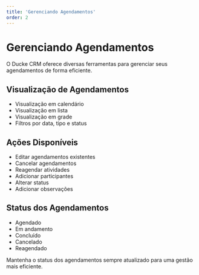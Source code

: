 ```yaml
---
title: 'Gerenciando Agendamentos'
order: 2
---
```


# Gerenciando Agendamentos

O Ducke CRM oferece diversas ferramentas para gerenciar seus agendamentos de forma eficiente.

## Visualização de Agendamentos

- Visualização em calendário
- Visualização em lista
- Visualização em grade
- Filtros por data, tipo e status

## Ações Disponíveis

- Editar agendamentos existentes
- Cancelar agendamentos
- Reagendar atividades
- Adicionar participantes
- Alterar status
- Adicionar observações

## Status dos Agendamentos

- Agendado
- Em andamento
- Concluído
- Cancelado
- Reagendado


Mantenha o status dos agendamentos sempre atualizado para uma gestão mais eficiente.
